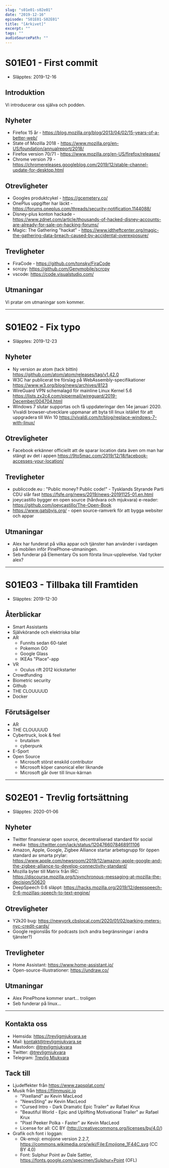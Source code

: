 ```yaml
---
slug: "s01e01-s02e01"
date: "2019-12-16"
episode: "S01E01-S02E01"
title: "[Arkivet]"
excerpt: ""
tags: ""
audioSourcePath: ""
---
```


# S01E01 - First commit 
- Släpptes: 2019-12-16

## Introduktion
Vi introducerar oss själva och podden.

## Nyheter
- Firefox 15 år - https://blog.mozilla.org/blog/2013/04/02/15-years-of-a-better-web/
- State of Mozilla 2018 - https://www.mozilla.org/en-US/foundation/annualreport/2018/
- Firefox version 70/71 - https://www.mozilla.org/en-US/firefox/releases/
- Chrome version 79 - https://chromereleases.googleblog.com/2019/12/stable-channel-update-for-desktop.html

## Otrevligheter
- Googles produktcykel - https://gcemetery.co/
- OnePlus uppgifter har läckt - https://forums.oneplus.com/threads/security-notification.1144088/
- Disney-plus konton hackade - https://www.zdnet.com/article/thousands-of-hacked-disney-accounts-are-already-for-sale-on-hacking-forums/
- Magic: The Gathering "hackat" - https://www.idtheftcenter.org/magic-the-gathering-data-breach-caused-by-accidental-overexposure/

## Trevligheter
- FiraCode - https://github.com/tonsky/FiraCode
- scrcpy: https://github.com/Genymobile/scrcpy
- vscode: https://code.visualstudio.com/

## Utmaningar
Vi pratar om utmaningar som kommer.


------
# S01E02 - Fix typo
- Släpptes: 2019-12-23

## Nyheter
- Ny version av atom (tack bittin) https://github.com/atom/atom/releases/tag/v1.42.0 
- W3C har publicerat tre förslag på WebAssembly-specifikationer https://www.w3.org/blog/news/archives/8123
- WireGuard VPN schemalagd för mainline Linux Kernel 5.6 https://lists.zx2c4.com/pipermail/wireguard/2019-December/004704.html
- Windows 7 slutar supportas och få uppdateringar den 14e januari 2020. Vivaldi browser-utvecklare uppmanar att byta till linux istället för att uppgradera till Win 10 https://vivaldi.com/tr/blog/replace-windows-7-with-linux/

## Otrevligheter
- Facebook erkänner officiellt att de sparar location data även om man har stängt av det i appen https://9to5mac.com/2019/12/18/facebook-accesses-your-location/

## Trevligheter
- publiccode.eu : "Public money? Public code!" - Tysklands Styrande Parti CDU slår fast https://fsfe.org/news/2019/news-20191125-01.en.html
- joeycastillo bygger en open source (hårdvara och mjukvara) e-reader: https://github.com/joeycastillo/The-Open-Book
- https://www.gatsbyjs.org/ - open source-ramverk för att bygga websiter och appar

## Utmaningar
- Alex har funderat på vilka appar och tjänster han använder i vardagen på mobilen inför PinePhone-utmaningen.
- Seb funderar på Elementary Os som första linux-upplevelse. Vad tycker alex?


------
# S01E03 - Tillbaka till Framtiden
- Släpptes: 2019-12-30

## Återblickar
- Smart Assistants
- Självkörande och elektriska bilar
- AR
  * Funnits sedan 60-talet
  * Pokemon GO
  * Google Glass
  * IKEAs "Place"-app
- VR
  * Oculus rift 2012 kickstarter
- Crowdfunding
- Biometric security
- Github
- THE CLOUUUUD
- Docker

## Förutsägelser
- AR
- THE CLOUUUUD
- Cybertruck, look & feel
  * brutalism
  * cyberpunk
- E-Sport
- Open Source
  * Microsoft störst enskild contributor
  * Microsoft köper canonical eller liknande
  * Microsoft går över till linux-kärnan


------
# S02E01 - Trevlig fortsättning
- Släpptes: 2020-01-06

## Nyheter
- Twitter finansierar open source, decentraliserad standard för social media: https://twitter.com/jack/status/1204766078468911106
- Amazon, Apple, Google, Zigbee Alliance startar arbetsgrupp för öppen standard av smarta prylar: https://www.apple.com/newsroom/2019/12/amazon-apple-google-and-the-zigbee-alliance-to-develop-connectivity-standard/
- Mozilla byter till Matrix från IRC: https://discourse.mozilla.org/t/synchronous-messaging-at-mozilla-the-decision/50620
- DeepSpeech 0.6 släppt: https://hacks.mozilla.org/2019/12/deepspeech-0-6-mozillas-speech-to-text-engine/

## Otrevligheter
- Y2k20 bug: https://newyork.cbslocal.com/2020/01/02/parking-meters-nyc-credit-cards/
- Google regionslås för podcasts (och andra begränsningar i andra tjänster?)

## Trevligheter
- Home Assistant: https://www.home-assistant.io/
- Open-source-illustrationer: https://undraw.co/

## Utmaningar
- Alex PinePhone kommer snart... troligen
- Seb funderar på linux...


------
## Kontakta oss

- Hemsida: https://trevligmjukvara.se
- Mail: kontakt@trevligmjukvara.se
- Mastodon: [@trevligmjukvara](https://mastodon.linuxkompis.se/@trevligmjukvara)
- Twitter: [@trevligmjukvara](https://twitter.com/trevligmjukvara)
- Telegram: [Trevlig Mjukvara](https://t.me/trevligmjukvara)

## Tack till

- Ljudeffekter från https://www.zapsplat.com/
- Musik från https://filmmusic.io
  - "Pixelland" av Kevin MacLeod
  - "NewsSting" av Kevin MacLeod
  - "Cursed Intro - Dark Dramatic Epic Trailer" av Rafael Krux
  - "Beautiful World - Epic and Uplifting Motivational Trailer" av Rafael Krux
  - "Pixel Peeker Polka - Faster" av Kevin MacLeod
  - License for all: CC BY (http://creativecommons.org/licenses/by/4.0/)
- Grafik och font i loggan:
  - Ok-emoji: emojione version 2.2.7, https://commons.wikimedia.org/wiki/File:Emojione_1F44C.svg (CC BY 4.0)
  - Font: Sulphur Point av Dale Sattler, https://fonts.google.com/specimen/Sulphur+Point (OFL)
